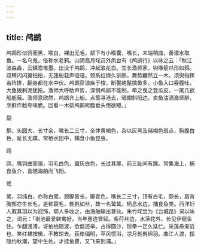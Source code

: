 ```yaml
---
---
---
```

title: 鸬鹚
---



鸬鹚形似鸦而黑，喉白，裸出无毛，颔下有小喉囊，嘴长，末端稍曲，善潜水取鱼。一名乌鬼，俗称水老鸦。山阴高月垞员外凤台有《鸬鹚行》以咏之云：「秋江波淼淼，云鳞澹堆墨。出没千鸬鹚，冲起浪花白。生长渔师家，钩喙箭爪形如鸦。双睛闪闪翼拍拍，无篷船载声哑哑。颈系红绿久驯熟，舞势翩然立一木。须臾指挥若阵排，翻身都在水中伏。鸬鹚穿浪疾于梭，断鬐绝鬣擒鱼多。小鱼入口吞腹吐，大鱼拨剌泥犹拖。渔师大呼助声势，深惧鸬鹚不能制。牵之曳之登瓜皮，一尾几欲船舱蔽。渔师意欣然，鸬鹚齐上船。点篙寻港去，晒翅斜阳边。卖鱼沽酒渔师醉，烹鲜作鲙夸味脆。回看一木排鸬鹚枵腹垂头倦欲睡。」

鹬

鹬，头圆大，长寸余，嘴长二三寸，全体黄褐色，杂以灰黑及赭褐色斑点，胸腹白色，趾长无蹼。常栖水田中，捕食小鱼昆虫。

鸥

鸥，嘴钩曲而强，羽毛白色，翼灰白色，长过其尾，前三趾间有蹼。常集海上，捕食鱼介，喜随海舶而飞翔。

鹭

鹭，羽纯白，亦称白鹭，颈脚皆长，脚青色，嘴长二三寸，顶有白毛，颇长，肩背胸部亦生长毛，是称蓑毛，毵毵如丝，故一名鹭鸶。栖息水边，捕食鱼类。西洋妇人取其羽以为冠饰，鄂人多收之，由海舶输出甚伙。朱竹垞尝为《台城路》词以咏之，词云：「谢池最爱鲜禽好，当年惠连曾赋。紫荇丝边，水葓花外，长见伊窥鱼住。乍翻浅渚，讶拍拍随波，欲低还举。占得圆沙，惯拳一足久延伫。采莲舟渐近也，笑红裙按楫，不教惊去。荻岸偏明，苹风惯浴，凉月毵毵绵羽。曲江人渡，指隐约秋潮，望中生处。才挂鱼罾，又飞来别浦。」
